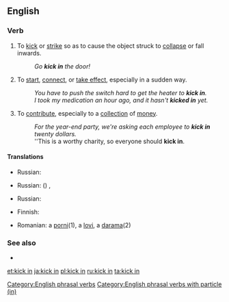 ==English==

===Verb===
{{head|en|verb|head=[[kick]] [[in]]}}

# {{label|en|transitive}} To [[kick]] or [[strike]] so as to cause the object struck to [[collapse]] or fall inwards.
#: ''Go '''kick in''' the door!''
# {{label|en|intransitive|idiomatic}} To [[start]], [[connect]], or [[take effect]], especially in a sudden way.
#: ''You have to push the switch hard to get the heater to '''kick in'''.''
#: ''I took my medication an hour ago, and it hasn't '''kicked in''' yet.''
# {{label|en|transitive|and|intransitive|idiomatic}} To [[contribute]], especially to a [[collection]] of [[money]].
#: ''For the year-end party, we're asking each employee to '''kick in''' twenty dollars.''
#: ''This is a worthy charity, so everyone should '''kick in'''.

====Translations====
{{trans-top|To kick or strike so as to cause the object struck to collapse or fall inwards}}
* Russian: {{t+|ru|вышиба́ть}}
{{trans-mid}}
{{trans-bottom}}

{{trans-top|To start or connect suddenly}}
* Russian: ({{t+|ru|неожи́данно}}) {{t+|ru|включаться}}, {{t+|ru|подключаться}}
{{trans-mid}}
{{trans-bottom}}

{{trans-top|To contribute, especially to a collection of money}}
* Russian: {{t+|ru|вноси́ть}} {{t+|ru|доля|f|alt=долю}}
{{trans-mid}}
{{trans-bottom}}

{{checktrans-top}}
* Finnish: {{t+|fi|potkaista}} {{t+|fi|sisään}}
{{trans-mid}}
* Romanian: a [[porni]](1), a [[lovi]], a [[darama]](2)
{{trans-bottom}}

===See also===
* {{l|en|kick in the pants}}

[[Category:English phrasal verbs]]
[[Category:English phrasal verbs with particle (in)]]

[[et:kick in]]
[[ja:kick in]]
[[pl:kick in]]
[[ru:kick in]]
[[ta:kick in]]
